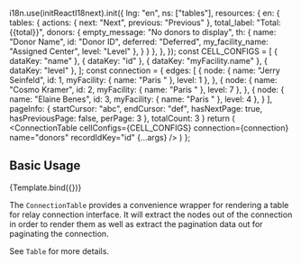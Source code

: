 

<Meta
  title="Components / ConnectionTable"
  component={ConnectionTable}
/>

  i18n.use(initReactI18next).init({
    lng: "en",
    ns: ["tables"],
    resources: {
      en: {
        tables: {
          actions: {
            next: "Next",
            previous: "Previous"
          },
          total_label: "Total: {{total}}",
          donors: {
            empty_message: "No donors to display",
            th: {
              name: "Donor Name",
              id: "Donor ID",
              deferred: "Deferred",
              my_facility_name: "Assigned Center",
              level: "Level"
            },
          }
        }
      },
    },
  });
  const CELL_CONFIGS = [
    { dataKey: "name" },
    { dataKey: "id" },
    { dataKey: "myFacility.name" },
    { dataKey: "level" },
  ];
  const connection = {
    edges: [
      {
        node: { name: "Jerry Seinfeld", id: 1, myFacility: { name: "Paris " }, level: 1 },
      },
      {
        node: { name: "Cosmo Kramer", id: 2, myFacility: { name: "Paris " }, level: 7 },
      },
      {
        node: { name: "Elaine Benes", id: 3, myFacility: { name: "Paris " }, level: 4 },
      }
    ],
    pageInfo: {
      startCursor: "abc",
      endCursor: "def",
      hasNextPage: true,
      hasPreviousPage: false,
      perPage: 3
    },
    totalCount: 3
  }
  return (
    <ConnectionTable
      cellConfigs={CELL_CONFIGS}
      connection={connection}
      name="donors"
      recordIdKey="id"
      {...args}
    />
  )
};

## Basic Usage

<Canvas>
  <Story name="ConnectionTable">
    {Template.bind({})}
  </Story>
</Canvas>

The `ConnectionTable` provides a convenience wrapper for rendering a table for
relay connection interface. It will extract the nodes out of the connection in
order to render them as well as extract the pagination data out for paginating
the connection.

See `Table` for more details.
